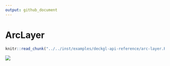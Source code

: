 ```yaml
---
output: github_document
---
```


# ArcLayer

```r
knitr::read_chunk("../../inst/examples/deckgl-api-reference/arc-layer.R")
```

![](images/arc-layer.png)

```r
```
